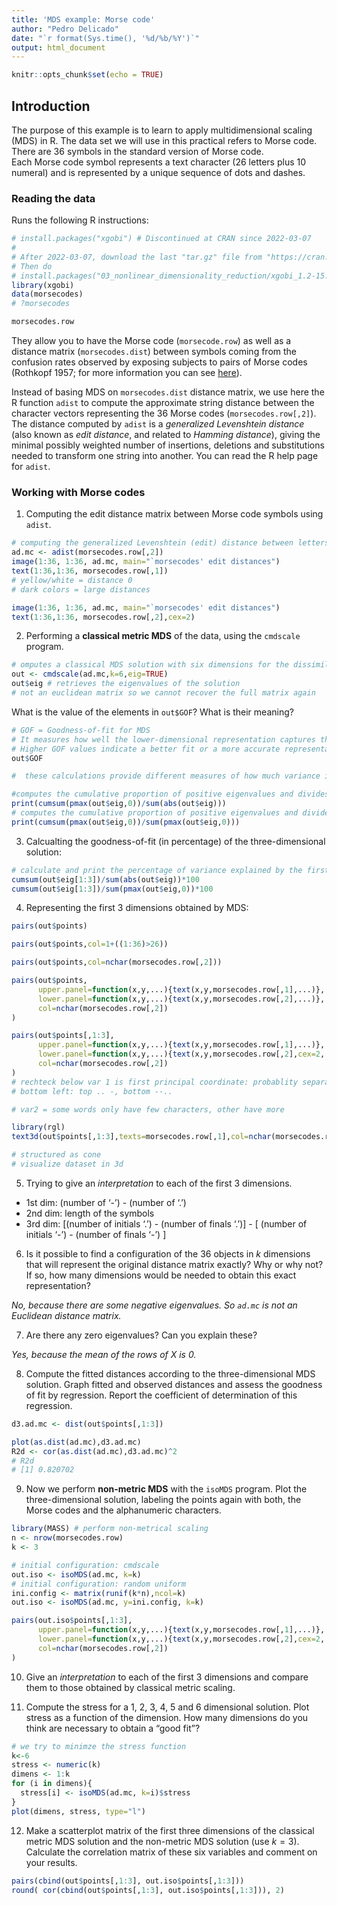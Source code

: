 ---
title: 'MDS example: Morse code'
author: "Pedro Delicado"
date: "`r format(Sys.time(), '%d/%b/%Y')`"
output: html_document
---

```{r setup, include=FALSE}
knitr::opts_chunk$set(echo = TRUE)
```

## Introduction

The purpose of this example is to learn to apply multidimensional scaling (MDS) in R. The data set we will use in this practical refers to Morse code.
There are 36 symbols in the standard version of Morse code.  
Each Morse code symbol represents a text character (26 letters plus 10 numeral) and is represented by a unique sequence of dots and dashes.

### Reading the data
Runs the following R instructions:

```{r reading}
# install.packages("xgobi") # Discontinued at CRAN since 2022-03-07
#
# After 2022-03-07, download the last "tar.gz" file from "https://cran.r-project.org/src/contrib/Archive/xgobi/"
# Then do
# install.packages("03_nonlinear_dimensionality_reduction/xgobi_1.2-15.tar.gz", repos = NULL, type = "source")
library(xgobi)
data(morsecodes)
# ?morsecodes

morsecodes.row
```

They allow you to have the Morse code (`morsecode.row`) as well as a distance matrix (`morsecodes.dist`) between symbols coming from the confusion rates observed by exposing subjects to pairs of Morse codes (Rothkopf 1957; for more information you can see [here](https://rdrr.io/cran/fechner/man/morse.html)).

Instead of basing MDS on `morsecodes.dist` distance matrix, we use here the R function `adist` to compute the approximate string distance between the character vectors representing the 36 Morse codes (`morsecodes.row[,2]`). 
The distance computed by `adist` is a *generalized Levenshtein distance* (also known as *edit distance*, and related to *Hamming distance*), 
giving the minimal possibly weighted number of insertions, deletions and substitutions needed to transform one string into another.
You can read the R help page for `adist`. 

### Working with Morse codes

1. Computing the edit distance matrix between Morse code symbols using `adist`. 
```{r}
# computing the generalized Levenshtein (edit) distance between letters morse code
ad.mc <- adist(morsecodes.row[,2])
image(1:36, 1:36, ad.mc, main="`morsecodes' edit distances")
text(1:36,1:36, morsecodes.row[,1])
# yellow/white = distance 0
# dark colors = large distances
``` 

```{r}
image(1:36, 1:36, ad.mc, main="`morsecodes' edit distances")
text(1:36,1:36, morsecodes.row[,2],cex=2)
``` 

2. Performing a **classical metric MDS** of the data, using the `cmdscale` program. 

```{r}
# omputes a classical MDS solution with six dimensions for the dissimilarity matrix ad.mc
out <- cmdscale(ad.mc,k=6,eig=TRUE)
out$eig # retrieves the eigenvalues of the solution
# not an euclidean matrix so we cannot recover the full matrix again
``` 

What is the value of the elements in `out$GOF`?
What is their meaning?


```{r}
# GOF = Goodness-of-fit for MDS
# It measures how well the lower-dimensional representation captures the dissimilarity or distance structure of the original data. 
# Higher GOF values indicate a better fit or a more accurate representation.
out$GOF

#  these calculations provide different measures of how much variance is explained by the positive eigenvalues.

#computes the cumulative proportion of positive eigenvalues and divides it by the sum of the absolute values of all eigenvalues
print(cumsum(pmax(out$eig,0))/sum(abs(out$eig)))
# computes the cumulative proportion of positive eigenvalues and divides it by the sum of positive eigenvalues
print(cumsum(pmax(out$eig,0))/sum(pmax(out$eig,0)))
``` 

3. Calcualting the goodness-of-fit (in percentage) of the three-dimensional solution:

```{r}
# calculate and print the percentage of variance explained by the first three eigenvalues
cumsum(out$eig[1:3])/sum(abs(out$eig))*100
cumsum(out$eig[1:3])/sum(pmax(out$eig,0))*100
``` 


4. Representing the first 3 dimensions obtained by MDS: 

```{r}
pairs(out$points)
``` 

```{r}
pairs(out$points,col=1+((1:36)>26))
``` 

```{r}
pairs(out$points,col=nchar(morsecodes.row[,2]))
``` 

```{r}
pairs(out$points,
      upper.panel=function(x,y,...){text(x,y,morsecodes.row[,1],...)},
      lower.panel=function(x,y,...){text(x,y,morsecodes.row[,2],...)},
      col=nchar(morsecodes.row[,2])
)
``` 

```{r}
pairs(out$points[,1:3],
      upper.panel=function(x,y,...){text(x,y,morsecodes.row[,1],...)},
      lower.panel=function(x,y,...){text(x,y,morsecodes.row[,2],cex=2,...)},
      col=nchar(morsecodes.row[,2])
)
# rechteck below var 1 is first principal coordinate: probablity separating words that only use dashes
# bottom left: top .. -, bottom --..

# var2 = some words only have few characters, other have more
``` 

```{r}
library(rgl)
text3d(out$points[,1:3],texts=morsecodes.row[,1],col=nchar(morsecodes.row[,2]),cex=2)

# structured as cone
# visualize dataset in 3d
```

5. Trying to give an *interpretation* to each of the first 3 dimensions.

- 1st dim: (number of '-') - (number of '.')
- 2nd dim: length of the symbols
- 3rd dim:    [(number of initials '.') - (number of finals '.')] - [ (number of initials '-') - (number of finals '-') ]


6. Is it possible to find a configuration of the 36 objects in $k$ dimensions that will represent the original distance matrix exactly? Why or why not? If so, how many dimensions would be needed to obtain this exact representation?

*No, because there are some negative eigenvalues. So `ad.mc` is not an Euclidean distance matrix.*


7. Are there any zero eigenvalues? Can you explain these?

*Yes, because the mean of the rows of X is 0.*

8. Compute the fitted distances according to the three-dimensional MDS solution. 
Graph fitted and observed distances and assess the goodness of fit by regression. 
Report the coefficient of determination of this regression.

```{r}
d3.ad.mc <- dist(out$points[,1:3])

plot(as.dist(ad.mc),d3.ad.mc)
R2d <- cor(as.dist(ad.mc),d3.ad.mc)^2
# R2d
# [1] 0.820702
``` 

9. Now we perform **non-metric MDS** with the `isoMDS` program. 
Plot the three-dimensional solution, labeling the points again with both, the Morse codes and the alphanumeric characters.

```{r}
library(MASS) # perform non-metrical scaling
n <- nrow(morsecodes.row)
k <- 3

# initial configuration: cmdscale
out.iso <- isoMDS(ad.mc, k=k)
# initial configuration: random uniform
ini.config <- matrix(runif(k*n),ncol=k)
out.iso <- isoMDS(ad.mc, y=ini.config, k=k)

pairs(out.iso$points[,1:3],
      upper.panel=function(x,y,...){text(x,y,morsecodes.row[,1],...)},
      lower.panel=function(x,y,...){text(x,y,morsecodes.row[,2],cex=2,...)},
      col=nchar(morsecodes.row[,2])
)
``` 

10. Give an *interpretation* to each of the first 3 dimensions and compare them to those obtained by classical metric scaling. 


11. Compute the stress for a 1, 2, 3, 4, 5 and 6 dimensional solution. 
Plot stress as a function of the dimension.
How many dimensions do you think are necessary to obtain a "good fit"?
```{r}
# we try to minimze the stress function
k<-6
stress <- numeric(k)
dimens <- 1:k
for (i in dimens){
  stress[i] <- isoMDS(ad.mc, k=i)$stress
}
plot(dimens, stress, type="l")
``` 

12. Make a scatterplot matrix of the first three dimensions of the classical metric MDS solution and 
the non-metric MDS solution (use $k=3$). Calculate the correlation matrix of these six variables 
and comment on your results.
```{r}
pairs(cbind(out$points[,1:3], out.iso$points[,1:3]))
round( cor(cbind(out$points[,1:3], out.iso$points[,1:3])), 2)
``` 


